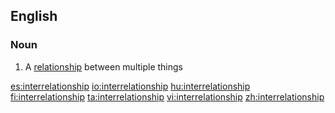 ==English==

===Noun===
{{en-noun}}

# A [[relationship]] between multiple things

[[es:interrelationship]]
[[io:interrelationship]]
[[hu:interrelationship]]
[[fi:interrelationship]]
[[ta:interrelationship]]
[[vi:interrelationship]]
[[zh:interrelationship]]